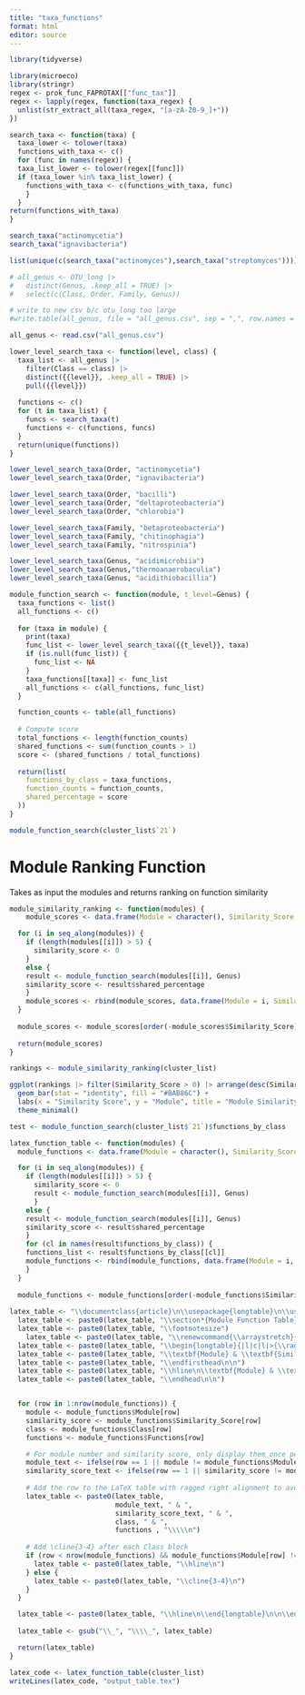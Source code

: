 ```yaml
---
title: "taxa_functions"
format: html
editor: source
---
```


```r
library(tidyverse)
```


```r
library(microeco)
library(stringr)
regex <- prok_func_FAPROTAX[["func_tax"]]
regex <- lapply(regex, function(taxa_regex) {
  unlist(str_extract_all(taxa_regex, "[a-zA-Z0-9_]+"))
})

search_taxa <- function(taxa) {
  taxa_lower <- tolower(taxa)
  functions_with_taxa <- c()
  for (func in names(regex)) {
  taxa_list_lower <- tolower(regex[[func]])
  if (taxa_lower %in% taxa_list_lower) {
    functions_with_taxa <- c(functions_with_taxa, func)
    }
  }
return(functions_with_taxa)
}
```

```r
search_taxa("actinomycetia")
search_taxa("ignavibacteria")

list(unique(c(search_taxa("actinomyces"),search_taxa("streptomyces"))))
```

```r
# all_genus <- OTU_long |>
#   distinct(Genus, .keep_all = TRUE) |>
#   select(c(Class, Order, Family, Genus))

# write to new csv b/c otu_long too large
#write.table(all_genus, file = "all_genus.csv", sep = ",", row.names = FALSE, col.names = TRUE)
```

```r
all_genus <- read.csv("all_genus.csv")
```


```r
lower_level_search_taxa <- function(level, class) {
  taxa_list <- all_genus |>
    filter(Class == class) |>
    distinct({{level}}, .keep_all = TRUE) |>
    pull({{level}})
  
  functions <- c()
  for (t in taxa_list) {
    funcs <- search_taxa(t)
    functions <- c(functions, funcs)
  }
  return(unique(functions))
}
```


```r
lower_level_search_taxa(Order, "actinomycetia")
lower_level_search_taxa(Order, "ignavibacteria")
```

```r
lower_level_search_taxa(Order, "bacilli")
lower_level_search_taxa(Order, "deltaproteobacteria")
lower_level_search_taxa(Order, "chlorobia")
```

```r
lower_level_search_taxa(Family, "betaproteobacteria")
lower_level_search_taxa(Family, "chitinophagia")
lower_level_search_taxa(Family, "nitrospinia")
```

```r
lower_level_search_taxa(Genus, "acidimicrobiia")
lower_level_search_taxa(Genus,"thermoanaerobaculia")
lower_level_search_taxa(Genus, "acidithiobacillia")
```

```r
module_function_search <- function(module, t_level=Genus) {
  taxa_functions <- list()
  all_functions <- c()
  
  for (taxa in module) {
    print(taxa)
    func_list <- lower_level_search_taxa({{t_level}}, taxa)
    if (is.null(func_list)) {
      func_list <- NA
    }
    taxa_functions[[taxa]] <- func_list
    all_functions <- c(all_functions, func_list)
  }

  function_counts <- table(all_functions)
  
  # Compute score
  total_functions <- length(function_counts)
  shared_functions <- sum(function_counts > 1)
  score <- (shared_functions / total_functions)
  
  return(list(
    functions_by_class = taxa_functions,
    function_counts = function_counts,
    shared_percentage = score
  ))
}
```


```r
module_function_search(cluster_list$`21`)
```
# Module Ranking Function
Takes as input the modules and returns ranking on function similarity
```r
module_similarity_ranking <- function(modules) {
    module_scores <- data.frame(Module = character(), Similarity_Score = numeric())

  for (i in seq_along(modules)) {
    if (length(modules[[i]]) > 5) {
      similarity_score <- 0
    }
    else {
    result <- module_function_search(modules[[i]], Genus)
    similarity_score <- result$shared_percentage
    }
    module_scores <- rbind(module_scores, data.frame(Module = i, Similarity_Score = similarity_score))
  }
  
  module_scores <- module_scores[order(-module_scores$Similarity_Score), ]
  
  return(module_scores)
}
```

```r
rankings <- module_similarity_ranking(cluster_list)
```
```r
ggplot(rankings |> filter(Similarity_Score > 0) |> arrange(desc(Similarity_Score)), aes(x = Similarity_Score, y = reorder(Module, Similarity_Score))) +
  geom_bar(stat = "identity", fill = "#BAB86C") +
  labs(x = "Similarity Score", y = "Module", title = "Module Similarity Scores") +
  theme_minimal()

```

```r
test <- module_function_search(cluster_list$`21`)$functions_by_class

```

```r
latex_function_table <- function(modules) {
  module_functions <- data.frame(Module = character(), Similarity_Score = numeric(), Class = character(), Functions = character())

  for (i in seq_along(modules)) {
    if (length(modules[[i]]) > 5) {
      similarity_score <- 0
      result <- module_function_search(modules[[i]], Genus)
      }
    else {
    result <- module_function_search(modules[[i]], Genus)
    similarity_score <- result$shared_percentage
    }
    for (cl in names(result$functions_by_class)) {
    functions_list <- result$functions_by_class[[cl]]
    module_functions <- rbind(module_functions, data.frame(Module = i, Similarity_Score = similarity_score, Class = cl, Functions = paste(functions_list, collapse = ", ")))
    }
  }
  
  module_functions <- module_functions[order(-module_functions$Similarity_Score), ]
  
latex_table <- "\\documentclass{article}\n\\usepackage{longtable}\n\\usepackage{array}\n\\begin{document}\n\n"
  latex_table <- paste0(latex_table, "\\section*{Module Function Table}\n\n")
  latex_table <- paste0(latex_table, "\\footnotesize")
    latex_table <- paste0(latex_table, "\\renewcommand{\\arraystretch}{1.2}")
  latex_table <- paste0(latex_table, "\\begin{longtable}{|l|c|l|>{\\raggedright\\arraybackslash}p{6cm}|}\n\\hline\n")
  latex_table <- paste0(latex_table, "\\textbf{Module} & \\textbf{Similarity Score} & \\textbf{Class} & \\textbf{Functions} \\\\\n\\hline\n")
  latex_table <- paste0(latex_table, "\\endfirsthead\n\n")
  latex_table <- paste0(latex_table, "\\hline\n\\textbf{Module} & \\textbf{Similarity Score} & \\textbf{Class} & \\textbf{Functions} \\\\\n\\hline\n")
  latex_table <- paste0(latex_table, "\\endhead\n\n")


  for (row in 1:nrow(module_functions)) {
    module <- module_functions$Module[row]
    similarity_score <- module_functions$Similarity_Score[row]
    class <- module_functions$Class[row]
    functions <- module_functions$Functions[row]

    # For module number and similarity score, only display them once per module
    module_text <- ifelse(row == 1 || module != module_functions$Module[row - 1], module, "")
    similarity_score_text <- ifelse(row == 1 || similarity_score != module_functions$Similarity_Score[row - 1], similarity_score, "")
    
    # Add the row to the LaTeX table with ragged right alignment to avoid stretching
    latex_table <- paste0(latex_table, 
                          module_text, " & ", 
                          similarity_score_text, " & ", 
                          class, " & ", 
                          functions , "\\\\\n")
    
    # Add \cline{3-4} after each Class block
    if (row < nrow(module_functions) && module_functions$Module[row] != module_functions$Module[row + 1]) {
      latex_table <- paste0(latex_table, "\\hline\n")
    } else {
      latex_table <- paste0(latex_table, "\\cline{3-4}\n")
    }
  }

  latex_table <- paste0(latex_table, "\\hline\n\\end{longtable}\n\n\\end{document}")
  
  latex_table <- gsub("\\_", "\\\\_", latex_table)

  return(latex_table)
}
```

```r
latex_code <- latex_function_table(cluster_list)
writeLines(latex_code, "output_table.tex")
```


